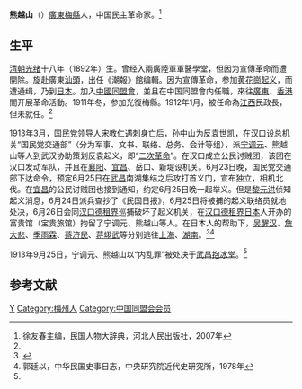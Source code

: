 '''熊越山'''（{{bd|1892年||1913年|9月25日}}）[[廣東|廣東]][[梅縣|梅縣]]人，中国民主革命家。<ref name=xu>徐友春主编，民国人物大辞典，河北人民出版社，2007年</ref>

==生平==
[[清朝|清朝]][[光绪|光绪]]十八年（1892年）生。曾经入兩廣陸軍軍醫學堂，但因为宣傳革命而遭開除。旋赴廣東[[汕頭|汕頭]]，出任《潮報》館编輯。因为宣傳革命，参加[[黄花崗起义|黄花崗起义]]，而遭通缉，乃到[[日本|日本]]。加入[[中國同盟會|中國同盟會]]，並且在中国同盟會内任職，來往[[廣東|廣東]]、[[香港|香港]]間开展革命活動。1911年冬，参加光復梅縣。1912年1月，被任命為[[江西|江西]]民政長，但未就任。<ref name=xu/>

1913年3月，国民党领导人[[宋教仁|宋教仁]]遇刺身亡后，[[孙中山|孙中山]]为反[[袁世凯|袁世凯]]，在[[汉口|汉口]]设总机关“国民党交通部”（分为军事、文书、联络、总务、会计等组），派[[宁调元|宁调元]]、熊越山等人到武汉协助策划反袁起义，即“[[二次革命|二次革命]]”。在汉口成立公民讨贼团，该团在汉口发动军队，并且在[[襄阳|襄阳]]、[[宜昌|宜昌]]、岳口、新堤设机关。6月23日晚，国民党交通部下达命令，预定6月25日在[[武昌|武昌]]南湖集结之后攻打首义门，宣布独立，相机北伐。在[[宜昌|宜昌]]的公民讨贼团也接到通知，约定6月25日晚一起举义。但是[[黎元洪|黎元洪]]侦知起义消息，6月24日派兵查抄了《民国日报》，6月25日将被捕的起义联络员就地处决，6月26日会同[[汉口德租界|汉口德租界]]巡捕破坏了起义机关，在[[汉口德租界|汉口德租界]][[日本|日本]]人开办的富贵馆（宝贵旅馆）拘留了宁调元、熊越山等人。在日本人的帮助下，[[吴醒汉|吴醒汉]]、[[詹大悲|詹大悲]]、[[季雨霖|季雨霖]]、[[蔡济民|蔡济民]]、[[蒋翊武|蒋翊武]]等分别逃往[[上海|上海]]、[[湖南|湖南]]。<ref>{{Cite web |url=http://sxwb.cnhubei.com/html/sxwb/20110617/sxwb1412865.html |title=前夜，宜昌城的1913，三峡晚报，2011-06-17 |access-date=2015-01-30 |archive-date=2016-03-24 |archive-url=https://web.archive.org/web/20160324180403/http://sxwb.cnhubei.com/html/sxwb/20110617/sxwb1412865.html |dead-url=no }}</ref><ref name=guo>郭廷以，中华民国史事日志，中央研究院近代史研究所，1978年</ref>

1913年9月25日，宁调元、熊越山以“内乱罪”被处决于[[武昌|武昌]][[抱冰堂|抱冰堂]]。<ref name=guo/>

==参考文献==
{{reflist}}

{{DEFAULTSORT:Xiong熊}}
[[Category:熊姓|Y]]
[[Category:梅州人|Category:梅州人]]
[[Category:中国同盟会会员|Category:中国同盟会会员]]